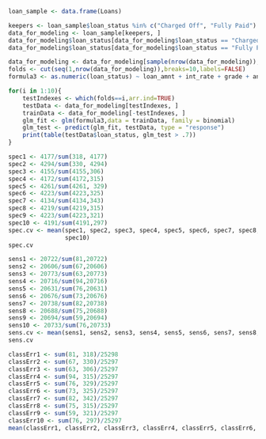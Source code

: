 ```r
loan_sample <- data.frame(Loans)
```

```r
keepers <- loan_sample$loan_status %in% c("Charged Off", "Fully Paid")
data_for_modeling <- loan_sample[keepers, ]
data_for_modeling$loan_status[data_for_modeling$loan_status == "Charged Off"] <- as.numeric(0)
data_for_modeling$loan_status[data_for_modeling$loan_status == "Fully Paid"] <- as.numeric(1)
```

```r
data_for_modeling <- data_for_modeling[sample(nrow(data_for_modeling)),]
folds <- cut(seq(1,nrow(data_for_modeling)),breaks=10,labels=FALSE)
formula3 <- as.numeric(loan_status) ~ loan_amnt + int_rate + grade + annual_inc + total_pymnt + sub_grade + funded_amnt_inv + verification_status + dti + open_acc + revol_bal
```

```r
for(i in 1:10){
    testIndexes <- which(folds==i,arr.ind=TRUE)
    testData <- data_for_modeling[testIndexes, ]
    trainData <- data_for_modeling[-testIndexes, ]
    glm_fit <- glm(formula3,data = trainData, family = binomial)
    glm_test <- predict(glm_fit, testData, type = "response")
    print(table(testData$loan_status, glm_test > .7))
}
```
```r
spec1 <- 4177/sum(318, 4177)
spec2 <- 4294/sum(330, 4294)
spec3 <- 4155/sum(4155,306)
spec4 <- 4172/sum(4172,315)
spec5 <- 4261/sum(4261, 329)
spec6 <- 4223/sum(4223,325)
spec7 <- 4134/sum(4134,343)
spec8 <- 4219/sum(4219,315)
spec9 <- 4223/sum(4223,321)
spec10 <- 4191/sum(4191,297)
spec.cv <- mean(spec1, spec2, spec3, spec4, spec5, spec6, spec7, spec8, spec8, 
                spec10)
spec.cv
```
```r
sens1 <- 20722/sum(81,20722)
sens2 <- 20606/sum(67,20606)
sens3 <- 20773/sum(63,20773)
sens4 <- 20716/sum(94,20716)
sens5 <- 20631/sum(76,20631)
sens6 <- 20676/sum(73,20676)
sens7 <- 20738/sum(82,20738)
sens8 <- 20688/sum(75,20688)
sens9 <- 20694/sum(59,20694)
sens10 <- 20733/sum(76,20733)
sens.cv <- mean(sens1, sens2, sens3, sens4, sens5, sens6, sens7, sens8, sens9, sens10)
sens.cv
```
```r
classErr1 <- sum(81, 318)/25298
classErr2 <- sum(67, 330)/25297
classErr3 <- sum(63, 306)/25297
classErr4 <- sum(94, 315)/25297
classErr5 <- sum(76, 329)/25297
classErr6 <- sum(73, 325)/25297
classErr7 <- sum(82, 342)/25297
classErr8 <- sum(75, 315)/25297
classErr9 <- sum(59, 321)/25297
classErr10 <- sum(76, 297)/25297
mean(classErr1, classErr2, classErr3, classErr4, classErr5, classErr6, classErr7, classErr8, classErr9, classErr10)
```


